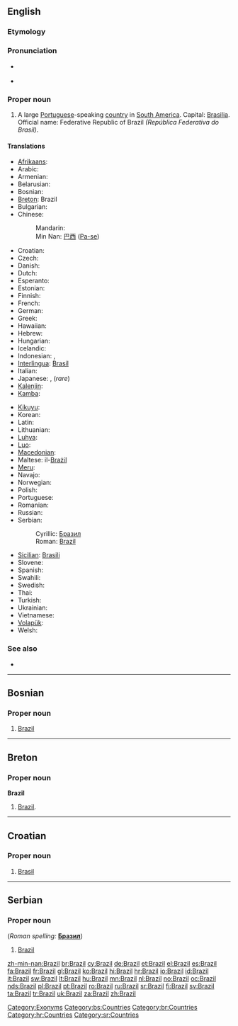 ==English==
{{wikipedia}}

===Etymology===
{{rfe}}

===Pronunciation===
* {{a|UK|US}} {{IPA|/bɹəˈzɪl/}}
* {{audio|en-us-Brazil.ogg|Audio (US)}}

===Proper noun===
{{en-proper noun}}

# A large [[Portuguese]]-speaking [[country]] in [[South America]]. Capital: [[Brasilia]]. Official name: Federative Republic of Brazil ''(República Federativa do Brasil)''.

====Translations====
{{trans-top|Portuguese-speaking country in South America}}
* [[Afrikaans]]: {{t|af|Brasilië|xs=Afrikaans}}
* Arabic: {{t-|ar|البرازيل|m|tr=al-braziil}}
* Armenian: {{t-|hy|Բրազիլիա|tr=Brazilia}}
* Belarusian: {{t|be|Бразілія|f|tr=Brazílija|xs=Belarusian}}
* Bosnian: {{t-|bs|Brazil|m}}
* [[Breton]]: Brazil
* Bulgarian: {{t-|bg|Бразилия|f|tr=Brazílija}}
* Chinese:
*: Mandarin: {{t-|cmn|巴西|tr=Bāxī|sc=Hani}}
*: Min Nan: [[巴西]] ([[Pa-se]])
* Croatian: {{t+|hr|Brazil|m}}
* Czech: {{t+|cs|Brazílie|f}}
* Danish: {{t-|da|Brasilien}}
* Dutch: {{t+|nl|Brazilië}}
* Esperanto: {{t+|eo|Brazilo|xs=Esperanto}}
* Estonian: {{t+|et|Brasiilia}}
* Finnish: {{t+|fi|Brasilia}}
* French: {{t+|fr|Brésil|m}}
* German: {{t+|de|Brasilien|n}}
* Greek: {{t+|el|Βραζιλία|f|tr=Vrazilía}}
* Hawaiian: {{tø|haw|Palakila}}
* Hebrew: {{t+|he|ברזיל|tr=brazyl}}
* Hungarian: {{t+|hu|Brazília}}
* Icelandic: {{t+|is|Brasilía|f}}
* Indonesian: {{t+|id|Brasil|xs=Indonesian}}, {{t+|id|Brazil|xs=Indonesian}}
* [[Interlingua]]: [[Brasil]]
* Italian: {{t+|it|Brasile|m}}
* Japanese: {{t+|ja|ブラジル|tr=Burajiru}},  {{t|ja|伯剌西爾}} (''rare'')
* [[Kalenjin]]: {{tø|kln|Brazili}}
* [[Kamba]]: {{tø|kam|Mbkasili}}
{{trans-mid}}
* [[Kikuyu]]: {{tø|ki|Buraziri}}
* Korean: {{t+|ko|브라질|tr=Beurajil|sc=Hang}}
* Latin: {{t+|la|Brasilia}}
* Lithuanian: {{t+|lt|Brazilija|f|xs=Lithuanian}}
* [[Luhya]]: {{tø|luy|Brazil}}
* [[Luo]]: {{tø|luo|Brasil}}
* [[Macedonian]]: {{t+|mk|Бразил|m|tr=Brázil}}
* Maltese: il-[[Brażil]]
* [[Meru]]: {{tø|mer|Braziri}}
* Navajo: {{tø|nv|Bwazííl}}
* Norwegian: {{t+|no|Brasil}}
* Polish: {{t+|pl|Brazylia|f}}
* Portuguese: {{t+|pt|Brasil|m}}
* Romanian: {{t+|ro|Brazilia|f}}
* Russian: {{t+|ru|Бразилия|f|tr=Brazílija}}
* Serbian:
*: Cyrillic: [[Бразил]] {{m}}
*: Roman: [[Brazil#Serbian|Brazil]] {{m}}
* [[Sicilian]]: [[Brasili]] {{m}}
* Slovene: {{t+|sl|Brazilija|f}}
* Spanish: {{t+|es|Brasil|m}}
* Swahili: {{t+|sw|Brazil|xs=Swahili}}
* Swedish: {{t+|sv|Brasilien}}
* Thai: {{t|th|บราซิล|tr=bàrăasin}}
* Turkish: {{t+|tr|Brezilya}}
* Ukrainian: {{t+|uk|Бразилія|f|tr=Brazýlija|xs=Ukrainian}}
* Vietnamese: {{t-|vi|Brasil|xs=Vietnamese}}
* [[Volapük]]: {{t+|vo|Brasilän|xs=Volapük}}
* Welsh: {{t-|cy|Brasil|xs=Welsh}}
{{trans-bottom}}

===See also===
* {{list|en|countries of South America}}

[[Category:Exonyms]]

----

==Bosnian==

===Proper noun===
{{infl|bs|proper noun|g=m}}

# [[#English|Brazil]]

[[Category:bs:Countries]]

----

==Breton==

===Proper noun===
'''Brazil'''

# [[#English|Brazil]].

[[Category:br:Countries]]

----

==Croatian==

===Proper noun===
{{infl|hr|proper noun|g=m}}

# [[Brasil]]

[[Category:hr:Countries]]

----

==Serbian==

===Proper noun===
{{infl|sr|proper noun|g=m}} (''Roman spelling:'' '''[[Бразил#Serbian|Бразил]]''')

# [[#English|Brazil]]

[[Category:sr:Countries]]

[[zh-min-nan:Brazil]]
[[br:Brazil]]
[[cy:Brazil]]
[[de:Brazil]]
[[et:Brazil]]
[[el:Brazil]]
[[es:Brazil]]
[[fa:Brazil]]
[[fr:Brazil]]
[[gl:Brazil]]
[[ko:Brazil]]
[[hi:Brazil]]
[[hr:Brazil]]
[[io:Brazil]]
[[id:Brazil]]
[[it:Brazil]]
[[sw:Brazil]]
[[lt:Brazil]]
[[hu:Brazil]]
[[mn:Brazil]]
[[nl:Brazil]]
[[no:Brazil]]
[[oc:Brazil]]
[[nds:Brazil]]
[[pl:Brazil]]
[[pt:Brazil]]
[[ro:Brazil]]
[[ru:Brazil]]
[[sr:Brazil]]
[[fi:Brazil]]
[[sv:Brazil]]
[[ta:Brazil]]
[[tr:Brazil]]
[[uk:Brazil]]
[[za:Brazil]]
[[zh:Brazil]]